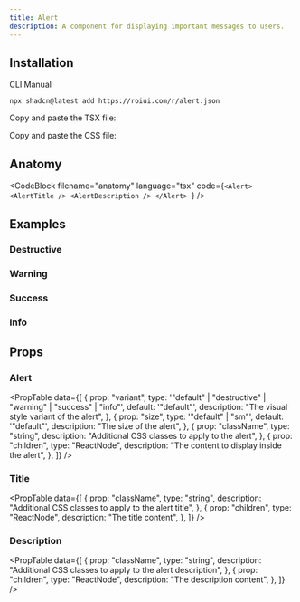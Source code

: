 ```yaml
---
title: Alert
description: A component for displaying important messages to users.
---
```


<ComponentPreview name="alert-demo" />

## Installation

<InstallationTabs>

<InstallationTabsList>
  <InstallationTabsTrigger value="cli">CLI</InstallationTabsTrigger>
  <InstallationTabsTrigger value="manual">Manual</InstallationTabsTrigger>
</InstallationTabsList>

<InstallationTabsContent value="cli">

```package-install
npx shadcn@latest add https://roiui.com/r/alert.json
```

</InstallationTabsContent>

<InstallationTabsContent value="manual" data-manual="true">

Copy and paste the TSX file:

<ComponentSource src="registry/brook/ui/alert/alert.tsx" title="components/ui/alert.tsx" collapsible={true} />

Copy and paste the CSS file:

<ComponentSource
  src="registry/brook/ui/alert/alert.module.css"
  title="components/ui/alert.module.css"
  language="css"
  collapsible={true}
/>

</InstallationTabsContent>

</InstallationTabs>

## Anatomy

<CodeBlock
  filename="anatomy"
  language="tsx"
  code={`<Alert>
    <AlertTitle />
    <AlertDescription />
</Alert>
`}
/>

## Examples

### Destructive

<ComponentPreview name="alert-destructive" />

### Warning

<ComponentPreview name="alert-warning" />

### Success

<ComponentPreview name="alert-success" />

### Info

<ComponentPreview name="alert-info" />

## Props

### Alert

<PropTable
  data={[
    {
      prop: "variant",
      type: '"default" | "destructive" | "warning" | "success" | "info"',
      default: '"default"',
      description: "The visual style variant of the alert",
    },
    {
      prop: "size",
      type: '"default" | "sm"',
      default: '"default"',
      description: "The size of the alert",
    },
    {
      prop: "className",
      type: "string",
      description: "Additional CSS classes to apply to the alert",
    },
    {
      prop: "children",
      type: "ReactNode",
      description: "The content to display inside the alert",
    },
  ]}
/>

### Title

<PropTable
  data={[
    {
      prop: "className",
      type: "string",
      description: "Additional CSS classes to apply to the alert title",
    },
    {
      prop: "children",
      type: "ReactNode",
      description: "The title content",
    },
  ]}
/>

### Description

<PropTable
  data={[
    {
      prop: "className",
      type: "string",
      description: "Additional CSS classes to apply to the alert description",
    },
    {
      prop: "children",
      type: "ReactNode",
      description: "The description content",
    },
  ]}
/>

